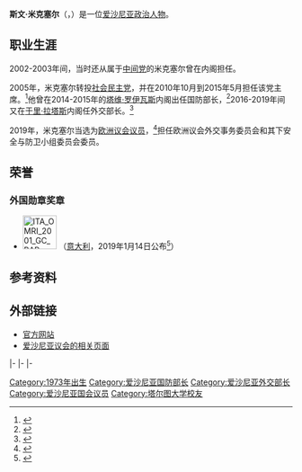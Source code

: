 {{Infobox MEP
| honorific-prefix = 
| honorific-suffix = {{Post-nominals|size=100%|MEP}}
|name           = 斯文·米克塞尔<br>Sven Mikser
|image          = Sven Mikser 2017-05-25 (cropped).jpg
|caption        = 2017年的斯文·米克塞尔

| constituency_MP  = 爱沙尼亚
| term_start       = 2019年7月2日<ref>{{cite web |title=Key dates ahead |url=http://www.europarl.europa.eu/news/en/press-room/elections-press-kit/0/key-dates-ahead |publisher=European Parliament |access-date=28 May 2019 |language=en |date=20 May 2017 |archive-date=2019-05-25 |archive-url=https://web.archive.org/web/20190525003255/http://www.europarl.europa.eu/news/en/press-room/elections-press-kit/0/key-dates-ahead |dead-url=yes }}</ref><ref>{{cite web|title=Key dates ahead|url=https://www.bbc.co.uk/news/uk-48365702|publisher=BBC News|access-date=28 May 2019|language=en|date=22 May 2017|archive-date=2019-05-26|archive-url=https://web.archive.org/web/20190526130408/https://www.bbc.co.uk/news/uk-48365702|dead-url=no}}</ref>

|office1         = {{link-en|爱沙尼亚外交部长|Minister of Foreign Affairs (Estonia)}}
|primeminister1  = [[于里·拉塔斯|于里·拉塔斯]]
|term_start1     = 2016年11月23日
|term_end1       = 2019年4月29日
|predecessor1    = {{link-en|尤尔根·利基|Jürgen Ligi}}
|successor1      = {{link-en|乌尔马斯·雷因萨鲁|Urmas Reinsalu}}
|office2        = {{link-en|爱沙尼亚国防部长|Minister of Defence (Estonia)}}
|primeminister2 = [[塔维·罗伊瓦斯|塔维·罗伊瓦斯]]
|term_start2    = 2014年3月26日
|term_end2      = 2015年9月14日
|predecessor2   = {{link-en|乌尔马斯·雷因萨鲁|Urmas Reinsalu}}
|successor2     = {{link-en|汉内斯·汉索|Hannes Hanso}}
|primeminister3 = {{link-en|西姆·卡拉斯|Siim Kallas}}
|term_start3    = 2002年1月28日
|term_end3      = 2003年4月10日
|predecessor3   = [[于里·卢伊克|于里·卢伊克]]
|successor3     = {{link-en|马古斯·汉森|Margus Hanson}}
|office4        = [[社会民主党_(爱沙尼亚)|爱沙尼亚社会民主党]]主席
|term_start4    = 2010年10月16日
|term_end4      = 2015年5月30日
|predecessor4   = {{link-en|于里·皮尔|Jüri Pihl}}
|successor4     = [[叶夫格尼·奥辛诺夫斯基|叶夫格尼·奥辛诺夫斯基]]
|birth_date     = {{birth date and age|1973|11|8|df=y}}
|birth_place    = [[爱沙尼亚|爱沙尼亚]][[塔尔图|塔尔图]]
|party          = [[爱沙尼亚中间党|中间党]] {{small|（2005年以前）}}<br>[[社会民主党_(爱沙尼亚)|社会民主党]] {{small|（2005年至今）}}
|alma_mater     = [[塔尔图大学|塔尔图大学]]
|website        = {{url|svenmikser.sotsdem.ee|官方网站}}
}}
'''斯文·米克塞尔'''（{{lang-et|'''Sven Mikser'''}}，{{birthdate|1973|11|8}}）是一位[[爱沙尼亚|爱沙尼亚]][[政治人物|政治人物]]。

==职业生涯==
2002-2003年间，当时还从属于[[爱沙尼亚中间党|中间党]]的米克塞尔曾在{{link-en|西姆·卡拉斯|Siim Kallas}}内阁担任{{link-en|爱沙尼亚国防部长|Minister of Defence (Estonia)|国防部长}}。

2005年，米克塞尔转投[[社会民主党_(爱沙尼亚)|社会民主党]]，并在2010年10月到2015年5月担任该党主席。<ref>{{Cite web |url=http://www.postimees.ee/3207333/ossinovski-valiti-sotside-uueks-juhiks-mikser-loobus |title=Ossinovski valiti sotside uueks juhiks, Mikser loobus |work=Postimees |date=30 May 2015 |access-date=31 May 2015 |archive-date=2016-03-03 |archive-url=https://web.archive.org/web/20160303195350/http://www.postimees.ee/3207333/ossinovski-valiti-sotside-uueks-juhiks-mikser-loobus |dead-url=no }}</ref>他曾在2014-2015年的[[塔维·罗伊瓦斯|塔维·罗伊瓦斯]]内阁出任国防部长，<ref>{{cite web|title=New Estonian government assumes office|url=http://news.err.ee/v/politics/236329ab-9197-4db6-878c-3e54452da07f|publisher=ERR|date=9 April 2015|access-date=9 April 2015|archive-date=2016-03-16|archive-url=https://web.archive.org/web/20160316084349/http://news.err.ee/v/politics/236329ab-9197-4db6-878c-3e54452da07f|dead-url=no}}</ref>2016-2019年间又在[[于里·拉塔斯|于里·拉塔斯]]内阁任外交部长。<ref>{{cite web|title=Minister of Foreign Affairs Sven Mikser|url=https://www.valitsus.ee/en/minister-foreign-affairs-sven-mikser|publisher=Government of Estonia|access-date=16 November 2018|archive-date=2019-03-27|archive-url=https://web.archive.org/web/20190327161332/https://www.valitsus.ee/en/minister-foreign-affairs-sven-mikser|dead-url=no}}</ref>

2019年，米克塞尔当选为[[欧洲议会议员|欧洲议会议员]]，<ref>{{Cite web|title=Eestist valitud Euroopa Parlamendi liikmed on teada|url=https://parnu.postimees.ee/6692274/eestist-valitud-euroopa-parlamendi-liikmed-on-teada|date=2019-05-27|website=Pärnu Postimees|language=et|access-date=2020-05-16|archive-date=2019-05-27|archive-url=https://web.archive.org/web/20190527093155/https://parnu.postimees.ee/6692274/eestist-valitud-euroopa-parlamendi-liikmed-on-teada|dead-url=no}}</ref>担任欧洲议会外交事务委员会和其下安全与防卫小组委员会委员。

==荣誉==
===外国勋章奖章===
* [[File:ITA_OMRI_2001_GC_BAR.svg|60px]] {{link-it|意大利共和国功绩大十字骑士勋章|Ordine al merito della Repubblica Italiana}}（[[意大利|意大利]]，2019年1月14日公布<ref>{{it}}{{cite web |url=https://www.quirinale.it/onorificenze/insigniti/357174 |title=Mikser S.E. Sven |publisher=Presidenza della Repubblica |date= |accessdate=2021-10-03 |archive-date=2021-10-02 |archive-url=https://web.archive.org/web/20211002185146/https://www.quirinale.it/onorificenze/insigniti/357174 |dead-url=no }}</ref>）

==参考资料==
{{Reflist}}

==外部链接==
{{Commonscat}}
*[https://web.archive.org/web/20120527223923/http://svenmikser.sotsdem.ee/ 官方网站]
*[http://www.riigikogu.ee/?op=ems&page=ikaart&pid=72921&lang=en&u=20120610024509 爱沙尼亚议会的相关页面] {{Wayback|url=http://www.riigikogu.ee/?op=ems&page=ikaart&pid=72921&lang=en&u=20120610024509 |date=20140407093713 }}

{{s-start}}
{{s-off}}
{{s-bef|before=[[于里·卢伊克|于里·卢伊克]]}}
{{s-ttl|title={{link-en|爱沙尼亚国防部长|Minister of Defence (Estonia)}}|years=2002–2003}}
{{s-aft|after={{link-en|马古斯·汉森|Margus Hanson}}}}
|-
{{s-bef|before={{link-en|乌尔马斯·雷因萨鲁|Urmas Reinsalu}}}}
{{s-ttl|title={{link-en|爱沙尼亚国防部长|Minister of Defence (Estonia)}}|years=2014–2015}}
{{s-aft|after={{link-en|汉内斯·汉索|Hannes Hanso}}}}
|-
{{s-bef|before={{link-en|尤尔根·利基|Jürgen Ligi}}}}
{{s-ttl|title={{link-en|爱沙尼亚外交部长|Minister of Foreign Affairs (Estonia)}}|years=2016–2019}}
{{s-aft|after={{link-en|乌尔马斯·雷因萨鲁|Urmas Reinsalu}}}}
|-
{{s-ppo}}
{{s-bef|before={{link-en|于里·皮尔|Jüri Pihl}}}}
{{s-ttl|title=[[社会民主党_(爱沙尼亚)|爱沙尼亚社会民主党]]主席|years=2010–2015}}
{{s-aft|after=[[叶夫格尼·奥辛诺夫斯基|叶夫格尼·奥辛诺夫斯基]]}}
{{s-end}}

{{Authority control}}

[[Category:1973年出生|Category:1973年出生]]
[[Category:爱沙尼亚国防部长|Category:爱沙尼亚国防部长]]
[[Category:爱沙尼亚外交部长|Category:爱沙尼亚外交部长]]
[[Category:爱沙尼亚国会议员|Category:爱沙尼亚国会议员]]
[[Category:塔尔图大学校友|Category:塔尔图大学校友]]